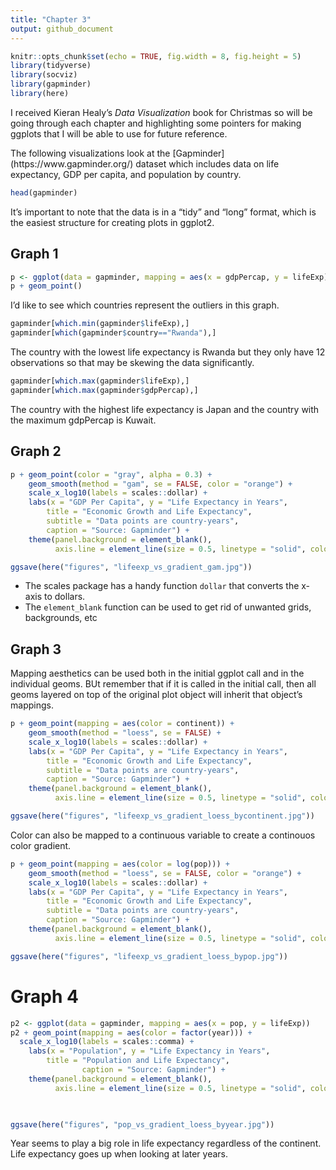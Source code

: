 ---
title: "Chapter 3"
output: github_document
---
```{r setup, include=FALSE}
knitr::opts_chunk$set(echo = TRUE, fig.width = 8, fig.height = 5)
library(tidyverse)
library(socviz)
library(gapminder)
library(here)
```

I received Kieran Healy's *Data Visualization* book for Christmas so will be going through each chapter and highlighting some pointers for making ggplots that I will be able to use for future reference.

The following visualizations look at the [Gapminder] (https://www.gapminder.org/) dataset which includes data on life expectancy, GDP per capita, and population by country.

```{r}
head(gapminder)
```
It's important to note that the data is in a "tidy" and "long" format, which is the easiest structure for creating plots in ggplot2.



## Graph 1

```{r}
p <- ggplot(data = gapminder, mapping = aes(x = gdpPercap, y = lifeExp))
p + geom_point()
```

I'd like to see which countries represent the outliers in this graph.  

```{r}
gapminder[which.min(gapminder$lifeExp),]
gapminder[which(gapminder$country=="Rwanda"),]
```
The country with the lowest life expectancy is Rwanda but they only have 12 observations so that may be skewing the data significantly. 

```{r}
gapminder[which.max(gapminder$lifeExp),]
gapminder[which.max(gapminder$gdpPercap),]
```
The country with the highest life expectancy is Japan and the country with the maximum gdpPercap is Kuwait.

## Graph 2

```{r}
p + geom_point(color = "gray", alpha = 0.3) + 
    geom_smooth(method = "gam", se = FALSE, color = "orange") +
    scale_x_log10(labels = scales::dollar) +
    labs(x = "GDP Per Capita", y = "Life Expectancy in Years",
        title = "Economic Growth and Life Expectancy",
        subtitle = "Data points are country-years",
        caption = "Source: Gapminder") +
    theme(panel.background = element_blank(),
          axis.line = element_line(size = 0.5, linetype = "solid", color = "gray"))
```
          

```{r include=FALSE}
ggsave(here("figures", "lifeexp_vs_gradient_gam.jpg"))
```

- The scales package has a handy function ```dollar``` that converts the x-axis to dollars. 
- The ```element_blank``` function can be used to get rid of unwanted grids, backgrounds, etc

## Graph 3

Mapping aesthetics can be used both in the initial ggplot call and in the individual geoms. BUt remember that if it is called in the initial call, then all geoms layered on top of the original plot object will inherit that object's mappings. 

```{r}
p + geom_point(mapping = aes(color = continent)) +
    geom_smooth(method = "loess", se = FALSE) +
    scale_x_log10(labels = scales::dollar) +
    labs(x = "GDP Per Capita", y = "Life Expectancy in Years",
        title = "Economic Growth and Life Expectancy",
        subtitle = "Data points are country-years",
        caption = "Source: Gapminder") +
    theme(panel.background = element_blank(),
          axis.line = element_line(size = 0.5, linetype = "solid", color = "gray"))
```

```{r include=FALSE}
ggsave(here("figures", "lifeexp_vs_gradient_loess_bycontinent.jpg"))
```


Color can also be mapped to a continuous variable to create a continouos color gradient.

```{r}
p + geom_point(mapping = aes(color = log(pop))) +
    geom_smooth(method = "loess", se = FALSE, color = "orange") +
    scale_x_log10(labels = scales::dollar) +
    labs(x = "GDP Per Capita", y = "Life Expectancy in Years",
        title = "Economic Growth and Life Expectancy",
        subtitle = "Data points are country-years",
        caption = "Source: Gapminder") +
    theme(panel.background = element_blank(),
          axis.line = element_line(size = 0.5, linetype = "solid", color = "gray"))

```
```{r include=FALSE}
ggsave(here("figures", "lifeexp_vs_gradient_loess_bypop.jpg"))
```



# Graph 4

```{r}
p2 <- ggplot(data = gapminder, mapping = aes(x = pop, y = lifeExp))
p2 + geom_point(mapping = aes(color = factor(year))) +
  scale_x_log10(labels = scales::comma) +
    labs(x = "Population", y = "Life Expectancy in Years",
        title = "Population and Life Expectancy",
                caption = "Source: Gapminder") +
    theme(panel.background = element_blank(),
          axis.line = element_line(size = 0.5, linetype = "solid", color = "gray"))

 
```
```{r include=FALSE}
ggsave(here("figures", "pop_vs_gradient_loess_byyear.jpg"))
```

Year seems to play a big role in life expectancy regardless of the continent. Life expectancy goes up when looking at later years.
